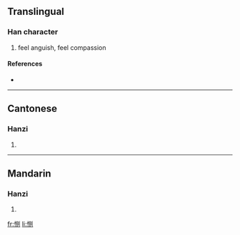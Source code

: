 {{also|惻}}
==Translingual==

===Han character===
{{Han char|rn=61|rad=心|as=06|sn=9|four=|canj=心月人弓 (PBON)}}

# feel anguish, feel compassion

====References====
* {{Han ref|kx=0386.161|hdz=42296.040|uh=607B|ud=24699}}

----

==Cantonese==

===Hanzi===
{{yue-hanzi|jyut=|y=chak1}}

# {{defn|Cantonese}}

----

==Mandarin==

===Hanzi===
{{cmn-hanzi|tra=惻|pin=[[cè]] ([[ce4]])|wg=ts'e<sup>4</sup>}}

# {{defn|Mandarin}}

[[fr:恻]]
[[li:恻]]